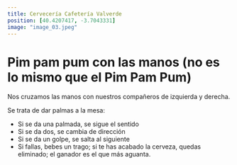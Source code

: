 ```yaml
---
title: Cervecería Cafetería Valverde
position: [40.4207417, -3.7043331]
image: "image_03.jpeg"
---
```


# Pim pam pum con las manos (no es lo mismo que el Pim Pam Pum)

Nos cruzamos las manos con nuestros compañeros de izquierda y derecha.

Se trata de dar palmas a la mesa:

- Si se da una palmada, se sigue el sentido
- Si se da dos, se cambia de dirección
- Si se da un golpe, se salta al siguiente
- Si fallas, bebes un trago; si te has acabado la cerveza, quedas eliminado; el ganador es el que más aguanta.
